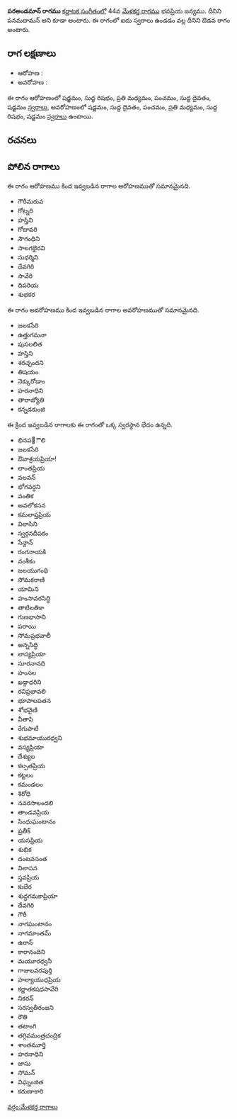 {{Infobox ragam
	| name          	= పరఅండమాన్
	| synonym	    	= పనమదామన్
	| mela          	= 
	| chakra        	= 
	| janaka        	= 
	| type          	= ఔడవ
	| arohanam      	= {{svaraC|S|R1|M2|P|D1|S'}} 
	| avarohanam    	= {{svaraC|S'|D1|P|M2|R1|S}}
	| jeeva         	=
	| chhaya        	=
	| nyasa         	=
	| vishesha      	= 
	| equivalent  		= 
}}
{{కర్ణాటక సంగీత రాగాలు}}
'''పరఅండమాన్ రాగము''' [[కర్ణాటక సంగీతం]]లో 44వ [[మేళకర్త రాగము]] భవప్రియ జన్యము. దీనిని పనమదామన్ అని కూడా అంటారు. ఈ రాగంలో ఐదు స్వరాలు ఉండడం వల్ల దీనిని ఔడవ రాగం అంటారు.


==రాగ లక్షణాలు==


* ఆరోహణ : {{svaraC|S|R1|M2|P|D1|S'}} 
* అవరోహణ : {{svaraC|S'|D1|P|M2|R1|S}}

ఈ రాగం ఆరోహణంలో షడ్జమం, సుద్ద రిషభం, ప్రతి మధ్యమం, పంచమం, సుద్ద దైవతం, షడ్జమం [[స్వరాలు]], అవరోహణంలో షడ్జమం, సుద్ద దైవతం, పంచమం, ప్రతి మధ్యమం, సుద్ద రిషభం, షడ్జమం [[స్వరాలు]] ఉంటాయి.

==రచనలు==



==పోలిన రాగాలు==
ఈ రాగం ఆరోహణము కింద ఇవ్వబడిన రాగాల ఆరోహణముతో సమానమైనది.
* గౌరీమరువ
* గోట్నరి
* హస్తిని
* గోదావరి
* సౌగంధిని
* సాలగభైరవి
* సుధర్మిని
* దేవగిరి
* సావేరి
* దిపరియ
* శుభకర

ఈ రాగం అవరోహణము కింద ఇవ్వబడిన రాగాల అవరోహణముతో సమానమైనది.
* జలకసేరి
* ఉత్తుగమనా
* పుసలలిత
* హస్తిని
* శరచ్ఛందని
* తిషయం
* నెక్కురోడాం
* హరనాధిని
* తారాజ్యోతి
* కన్నడకుంజి

ఈ క్రింద ఇవ్వబడిన రాగాలకు ఈ రాగంతో ఒక్క స్వరస్థాన భేదం ఉన్నది.
* భినప఩ౌలి
* జలకసేరి
* ఔవాశ్రయప్రియా!
* లాంతప్రియ
* వలవన్
* భోగవర్ధని
* వంతిక
* అవలోకసన
* కమలాప్తప్రియ
* విలాసిని
* స్వర్గనదీపకం
* సేన్దాన్
* రంగనాయకి
* వంశీకం
* జలయుగంధి
* సోమకరాణి
* యామిని
* హంసావరసిద్ధి
* తాటిలతికా
* గుణభాసాని
* పరాయి
* సోమప్రభవాలీ
* అన్నసిద్ధి
* లాస్యప్రియా
* సూరనానది
* హంసల
* ఖడ్గాధరిని
* రవిప్రభావలి
* భూపాలపతన
* శోభవైణి
* వీతాపి
* రేగుపాటీ
* శుభమాయురధ్వని
* వస్యప్రియా
* దేశ్యుల
* కల్పతప్రియ
* కట్టలం
* కమండలం
* శిరోధి
* నవరసాలందలి
* తాండవప్రియ
* సింధుఘంటానం
* ప్రతీక్
* యసప్రియ
* శుభిక
* దంటవసంత
* విలాసన
* స్తవప్రియ
* కుబేర
* శుద్ధగమకాప్రియా
* దేవగిరి
* గౌరీ
* నాగఘంటానం
* నాగమాంతమ్
* ఉరాన్
* కారానందిని
* మయూరధ్వనీ
* గాజులవరపుర్తి
* హల్యాయుధప్రియ
* కర్ణాతకషధసావేరి
* నికరన్
* సరస్వతీరంజని
* రౌతి
* తటాంగి
* తగ్గివమంత్రచంద్రిక
* శాంతమూర్తి
* హరనాధిని
* జాసు
* సోమన్
* విఘ్నంజిత
* కరుణాకారి



[[వర్గం:మేళకర్త రాగాలు]]